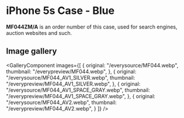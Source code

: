 
# iPhone 5s Case - Blue

<Callout type='info' emoji='👉🏻'>**MF044ZM/A** is an order number of this case, used for search engines, auction websites and such.</Callout>

## Image gallery

<GalleryComponent
    images={[
      {
        original: "/everysource/MF044.webp",
        thumbnail: "/everypreview/MF044.webp",
      },
      {
        original: "/everysource/MF044_AV1_SILVER.webp",
        thumbnail: "/everypreview/MF044_AV1_SILVER.webp",
      },
      {
        original: "/everysource/MF044_AV1_SPACE_GRAY.webp",
        thumbnail: "/everypreview/MF044_AV1_SPACE_GRAY.webp",
      },
      {
        original: "/everysource/MF044_AV2.webp",
        thumbnail: "/everypreview/MF044_AV2.webp",
      }
    ]}
  />
